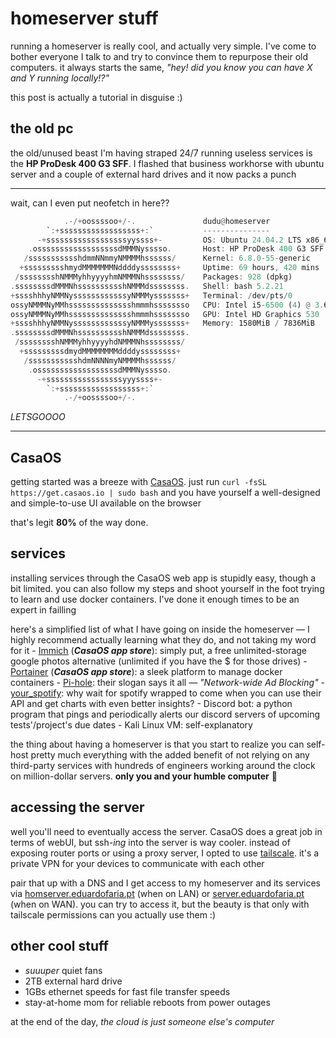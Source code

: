 # homeserver stuff

running a homeserver is really cool, and actually very simple. I've come to bother everyone I talk to and try to convince them to repurpose their old computers. it always starts the same, _"hey! did you know you can have X and Y running locally!?"_

this post is actually a tutorial in disguise :)

## the old pc

the old/unused beast I'm having straped 24/7 running useless services is the **HP ProDesk 400 G3 SFF**. I flashed that business workhorse with ubuntu server and a couple of external hard drives and it now packs a punch

-----

wait, can I even put neofetch in here??

```rust
            .-/+oossssoo+/-.               dudu@homeserver
        `:+ssssssssssssssssss+:`           ---------------
      -+ssssssssssssssssssyyssss+-         OS: Ubuntu 24.04.2 LTS x86_64
    .ossssssssssssssssssdMMMNysssso.       Host: HP ProDesk 400 G3 SFF
   /ssssssssssshdmmNNmmyNMMMMhssssss/      Kernel: 6.8.0-55-generic
  +ssssssssshmydMMMMMMMNddddyssssssss+     Uptime: 69 hours, 420 mins
 /sssssssshNMMMyhhyyyyhmNMMMNhssssssss/    Packages: 928 (dpkg)
.ssssssssdMMMNhsssssssssshNMMMdssssssss.   Shell: bash 5.2.21
+sssshhhyNMMNyssssssssssssyNMMMysssssss+   Terminal: /dev/pts/0
ossyNMMMNyMMhsssssssssssssshmmmhssssssso   CPU: Intel i5-6500 (4) @ 3.600GHz
ossyNMMMNyMMhsssssssssssssshmmmhssssssso   GPU: Intel HD Graphics 530
+sssshhhyNMMNyssssssssssssyNMMMysssssss+   Memory: 1580MiB / 7836MiB
.ssssssssdMMMNhsssssssssshNMMMdssssssss.
 /sssssssshNMMMyhhyyyyhdNMMMNhssssssss/
  +sssssssssdmydMMMMMMMMddddyssssssss+
   /ssssssssssshdmNNNNmyNMMMMhssssss/
    .ossssssssssssssssssdMMMNysssso.
      -+sssssssssssssssssyyyssss+-
        `:+ssssssssssssssssss+:`
            .-/+oossssoo+/-.

```
_LETSGOOOO_

-----


## CasaOS

getting started was a breeze with [CasaOS](https://casaos.io/). just run `curl -fsSL https://get.casaos.io | sudo bash` and you have yourself a well-designed and simple-to-use UI available on the browser

that's legit **80%** of the way done.

## services

installing services through the CasaOS web app is stupidly easy, though a bit limited. you can also follow my steps and shoot yourself in the foot trying to learn and use docker containers. I've done it enough times to be an expert in failling

here's a simplified list of what I have going on inside the homeserver — I highly recommend actually learning what they do, and not taking my word for it
    - [Immich](https://github.com/immich-app/immich) (_**CasaOS app store**_): simply put, a free unlimited-storage google photos alternative (unlimited if you have the $ for those drives)
    - [Portainer](https://www.portainer.io/) (_**CasaOS app store**_): a sleek platform to manage docker containers
    - [Pi-hole](https://pi-hole.net/): their slogan says it all — _"Network-wide Ad Blocking"_
    - [your_spotify](https://github.com/Yooooomi/your_spotify): why wait for spotify wrapped to come when you can use their API and get charts with even better insights?
    - Discord bot: a python program that pings and periodically alerts our discord servers of upcoming tests'/project's due dates
    - Kali Linux VM: self-explanatory


the thing about having a homeserver is that you start to realize you can self-host pretty much everything with the added benefit of not relying on any third-party services with hundreds of engineers working around the clock on million-dollar servers. **only you and your humble computer** 🤔

## accessing the server

well you'll need to eventually access the server. CasaOS does a great job in terms of webUI, but ssh-_ing_ into the server is way cooler. instead of exposing router ports or using a proxy server, I opted to use [tailscale](https://tailscale.com). it's a private VPN for your devices to communicate with each other

pair that up with a DNS and I get access to my homeserver and its services via [homserver.eduardofaria.pt](homserver.eduardofaria.pt) (when on LAN) or [server.eduardofaria.pt](server.eduardofaria.pt) (when on WAN). you can try to access it, but the beauty is that only with tailscale permissions can you actually use them :)

## other cool stuff

- _suuuper_ quiet fans
- 2TB external hard drive
- 1GBs ethernet speeds for fast file transfer speeds 
- stay-at-home mom for reliable reboots from power outages 

at the end of the day, _the cloud is just someone else's computer_
